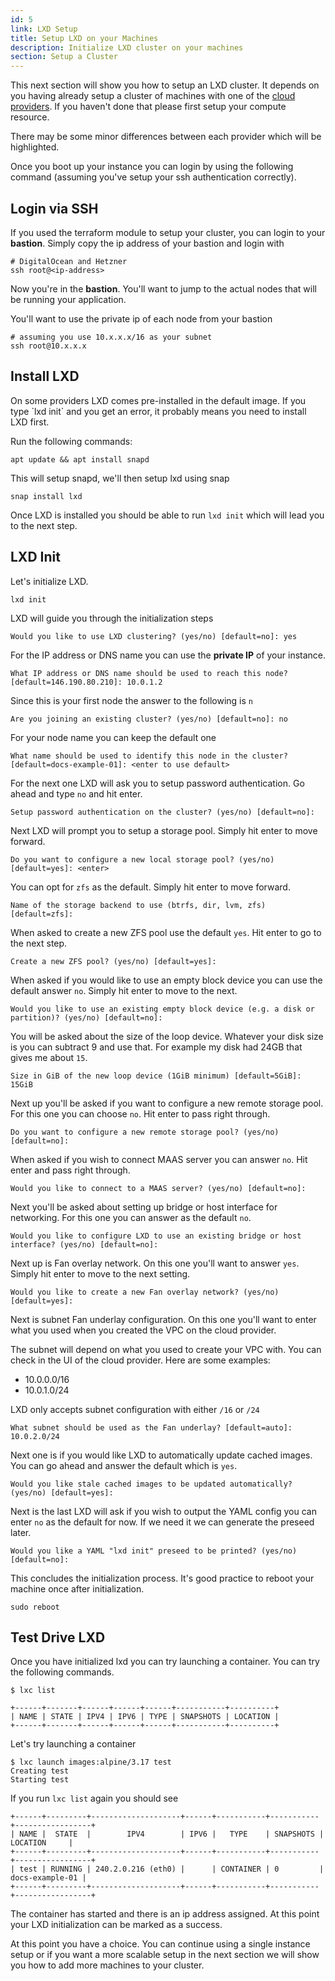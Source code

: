 ```yaml
---
id: 5
link: LXD Setup
title: Setup LXD on your Machines
description: Initialize LXD cluster on your machines
section: Setup a Cluster
---
```


This next section will show you how to setup an LXD cluster. It depends on you having already setup a cluster of machines with one of the [cloud providers](/docs/setup-a-cluster/terraform/). If you haven't done that please first setup your compute resource.

There may be some minor differences between each provider which will be highlighted.

Once you boot up your instance you can login by using the following command (assuming you've setup your ssh authentication correctly).

## Login via SSH

If you used the terraform module to setup your cluster, you can login to your **bastion**. Simply copy the ip address of your bastion and login with

```shell
# DigitalOcean and Hetzner
ssh root@<ip-address>
```

Now you're in the **bastion**. You'll want to jump to the actual nodes that will be running your application. 

You'll want to use the private ip of each node from your bastion

```shell
# assuming you use 10.x.x.x/16 as your subnet
ssh root@10.x.x.x
```

## Install LXD


<Callout title="You may not need to install LXD">
On some providers LXD comes pre-installed in the default image. If you type `lxd init` and you get an error, it probably means you need to install LXD first.
</Callout>

Run the following commands:

```shell
apt update && apt install snapd
```

This will setup snapd, we'll then setup lxd using snap

```shell
snap install lxd
```

Once LXD is installed you should be able to run `lxd init` which will lead you to the next step.

## LXD Init

Let's initialize LXD.

```shell
lxd init
```

LXD will guide you through the initialization steps

```shell
Would you like to use LXD clustering? (yes/no) [default=no]: yes
```

For the IP address or DNS name you can use the **private IP** of your instance.

```shell
What IP address or DNS name should be used to reach this node? [default=146.190.80.210]: 10.0.1.2
```

Since this is your first node the answer to the following is `n`

```shell
Are you joining an existing cluster? (yes/no) [default=no]: no
```

For your node name you can keep the default one 

```shell
What name should be used to identify this node in the cluster? [default=docs-example-01]: <enter to use default>
```

For the next one LXD will ask you to setup password authentication. Go ahead and type `no` and hit enter.

```shell
Setup password authentication on the cluster? (yes/no) [default=no]:
```

Next LXD will prompt you to setup a storage pool. Simply hit enter to move forward.

```shell
Do you want to configure a new local storage pool? (yes/no) [default=yes]: <enter>
```

You can opt for `zfs` as the default. Simply hit enter to move forward.

```shell
Name of the storage backend to use (btrfs, dir, lvm, zfs) [default=zfs]:
```

When asked to create a new ZFS pool use the default `yes`. Hit enter to go to the next step.

```shell
Create a new ZFS pool? (yes/no) [default=yes]:
```

When asked if you would like to use an empty block device you can use the default answer `no`. Simply hit enter to move to the next.

```shell
Would you like to use an existing empty block device (e.g. a disk or partition)? (yes/no) [default=no]: 
```

You will be asked about the size of the loop device. Whatever your disk size is you can subtract 9 and use that. For example my disk had 24GB that gives me about `15`.

```shell
Size in GiB of the new loop device (1GiB minimum) [default=5GiB]: 15GiB
```


Next up you'll be asked if you want to configure a new remote storage pool. For this one you can choose `no`. Hit enter to pass right through.

```shell
Do you want to configure a new remote storage pool? (yes/no) [default=no]:
```

When asked if you wish to connect MAAS server you can answer `no`. Hit enter and pass right through.

```shell
Would you like to connect to a MAAS server? (yes/no) [default=no]:
```

Next you'll be asked about setting up bridge or host interface for networking. For this one you can answer as the default `no`.

```shell
Would you like to configure LXD to use an existing bridge or host interface? (yes/no) [default=no]:
```

Next up is Fan overlay network. On this one you'll want to answer `yes`. Simply hit enter to move to the next setting.

```shell
Would you like to create a new Fan overlay network? (yes/no) [default=yes]:
```

Next is subnet Fan underlay configuration. On this one you'll want to enter what you used when you created the VPC on the cloud provider.

<Callout title="Subnet Configuration">
The subnet will depend on what you used to create your VPC with. You can check in the UI of the cloud provider. Here are some examples:

- 10.0.0.0/16
- 10.0.1.0/24

LXD only accepts subnet configuration with either `/16` or `/24`
</Callout>

```shell
What subnet should be used as the Fan underlay? [default=auto]: 10.0.2.0/24
```

Next one is if you would like LXD to automatically update cached images. You can go ahead and answer the default which is `yes`.

```shell
Would you like stale cached images to be updated automatically? (yes/no) [default=yes]:
```

Next is the last LXD will ask if you wish to output the YAML config you can enter `no` as the default for now. If we need it we can generate the preseed later.

```shell
Would you like a YAML "lxd init" preseed to be printed? (yes/no) [default=no]:
```

This concludes the initialization process. It's good practice to reboot your machine once after initialization.

```shell
sudo reboot
```

## Test Drive LXD

Once you have initialized lxd you can try launching a container. You can try the following commands.

```shell
$ lxc list

+------+-------+------+------+------+-----------+----------+
| NAME | STATE | IPV4 | IPV6 | TYPE | SNAPSHOTS | LOCATION |
+------+-------+------+------+------+-----------+----------+
```

Let's try launching a container

```shell
$ lxc launch images:alpine/3.17 test
Creating test
Starting test
```

If you run `lxc list` again you should see 

```shell
+------+---------+--------------------+------+-----------+-----------+-----------------+
| NAME |  STATE  |        IPV4        | IPV6 |   TYPE    | SNAPSHOTS |    LOCATION     |
+------+---------+--------------------+------+-----------+-----------+-----------------+
| test | RUNNING | 240.2.0.216 (eth0) |      | CONTAINER | 0         | docs-example-01 |
+------+---------+--------------------+------+-----------+-----------+-----------------+
```

The container has started and there is an ip address assigned. At this point your LXD initialization can be marked as a success.

At this point you have a choice. You can continue using a single instance setup or if you want a more scalable setup in the next section we will show you how to add more machines to your cluster.

